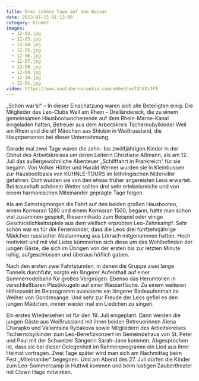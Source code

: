 ```yaml
---
title: Drei schöne Tage auf dem Wasser
date: 2013-07-15 01:13:00
category: kinder
images:
  - 12-02.jpg
  - 12-03.jpg
  - 12-04.jpg
  - 12-05.jpg
  - 12-06.jpg
  - 12-07.jpg
  - 12-08.jpg
  - 12-09.jpg
  - 12-10.jpg
  - 12-01.jpg
video: https://www.youtube-nocookie.com/embed/yo73hVXiJFI
---
```


„Schön war’s!“ – In dieser Einschätzung waren sich alle Beteiligten einig: Die Mitglieder des Leo-Clubs Weil am Rhein – Dreiländereck, die zu einem gemeinsamen Hausbootwochenende auf dem Rhein-Marne-Kanal eingeladen hatten, Betreuer aus dem Arbeitskreis Tschernobylkinder Weil am Rhein und die elf Mädchen aus Shlobin in Weißrussland, die Hauptpersonen bei dieser Unternehmung.

Gerade mal zwei Tage waren die zehn- bis zwölfjährigen Kinder in der Obhut des Arbeitskreises um deren Leiterin Christiane Aßmann, als am 12. Juli das außergewöhnliche Abenteuer „Schifffahrt in Frankreich“ für sie begann. Von Volker Hütter und Harald Werner wurden sie in Kleinbussen zur Hausbootbasis von KUHNLE-TOURS im lothringischen Niderviller gefahren. Dort wurden sie von den etwas früher angereisten Leos erwartet. Bei traumhaft schönem Wetter sollten drei sehr erlebnisreiche und von einem harmonischen Miteinander geprägte Tage folgen.

Als am Samstagmorgen die Fahrt auf den beiden großen Hausbooten, einem Kormoran 1280 und einem Kormoran 1500, begann, hatte man schon viel zusammen gespielt, Riesenmikado zum Beispiel oder einige Geschicklichkeitsspiele aus dem vielfach erprobten Leo-Zehnkampf. Sehr schön war es für die Ferienkinder, dass die Leos drei fünfzehnjährige Mädchen russischer Abstammung aus Lörrach mitgenommen hatten. Hoch motiviert und mit viel Liebe kümmerten sich diese um das Wohlbefinden der jungen Gäste, die sich im Übrigen von der ersten bis zur letzten Minute ruhig, aufgeschlossen und überaus höflich gaben.

Nach den ersten zwei Fahrtstunden, in denen die Gruppe zwei lange Tunnels durchfuhr, sorgte ein längerer Aufenthalt auf einer Sommerrodelbahn für großes Vergnügen. Ebenso das Herumtollen in verschließbaren Plastikkugeln auf einer Wasserfläche. Zu einem weiteren Höhepunkt im Beiprogramm avancierte ein längerer Badeaufenthalt im Weiher von Gondrexange. Und sehr zur Freude der Leos gefiel es den jungen Mädchen, immer wieder mal ein Liedchen zu singen.

Ein erstes Wiedersehen ist für den 19. Juli eingeplant. Dann werden die jungen Gäste aus Weißrussland mit ihren beiden Betreuerinnen Alena Charapko und Valiantsina Rybakova sowie Mitgliedern des Arbeitskreises Tschernobylkinder zum Leo-Benefizkonzert im Gemeindehaus von St. Peter und Paul mit der Schweizer Sängerin Sarah-Jane kommen. Abgesprochen ist, dass sie bei dieser Gelegenheit im Rahmenprogramm ein Lied aus ihrer Heimat vortragen. Zwei Tage später wird man sich am Nachmittag beim Fest „Miteinander“ begegnen. Und am Abend des 27. Juli dürfen die Kinder zum Leo-Sommercamp in Huttwil kommen und beim lustigen Zaubertheater mit Clown Hago mitwirken.
